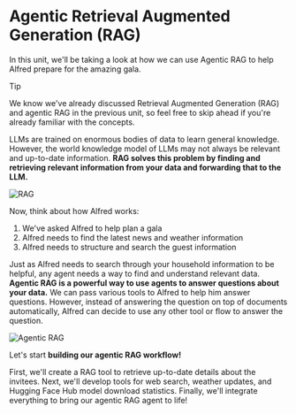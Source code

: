 # Agentic Retrieval Augmented Generation (RAG)

In this unit, we'll be taking a look at how we can use Agentic RAG to help Alfred prepare for the amazing gala.

> [!TIP]
> We know we've already discussed Retrieval Augmented Generation (RAG) and agentic RAG in the previous unit, so feel free to skip ahead if you're already familiar with the concepts.

LLMs are trained on enormous bodies of data to learn general knowledge.
However, the world knowledge model of LLMs may not always be relevant and up-to-date information.
**RAG solves this problem by finding and retrieving relevant information from your data and forwarding that to the LLM.**

![RAG](https://huggingface.co/datasets/agents-course/course-images/resolve/main/en/unit2/llama-index/rag.png)

Now, think about how Alfred works:

1. We've asked Alfred to help plan a gala
2. Alfred needs to find the latest news and weather information
3. Alfred needs to structure and search the guest information

Just as Alfred needs to search through your household information to be helpful, any agent needs a way to find and understand relevant data.
**Agentic RAG is a powerful way to use agents to answer questions about your data.** We can pass various tools to Alfred to help him answer questions.
However, instead of answering the question on top of documents automatically, Alfred can decide to use any other tool or flow to answer the question.

![Agentic RAG](https://huggingface.co/datasets/agents-course/course-images/resolve/main/en/unit2/llama-index/agentic-rag.png)

Let's start **building our agentic RAG workflow!**  

First, we'll create a RAG tool to retrieve up-to-date details about the invitees. Next, we'll develop tools for web search, weather updates, and Hugging Face Hub model download statistics. Finally, we'll integrate everything to bring our agentic RAG agent to life!  
